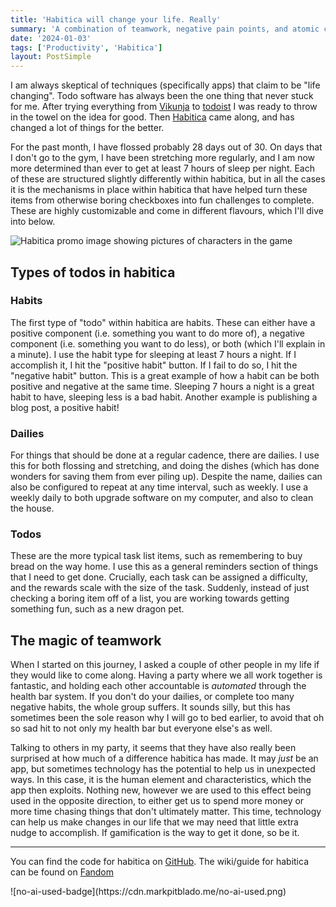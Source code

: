 ```yaml
---
title: 'Habitica will change your life. Really'
summary: 'A combination of teamwork, negative pain points, and atomic components makes Habitica a really great tool to improve many aspects of your life.'
date: '2024-01-03'
tags: ['Productivity', 'Habitica']
layout: PostSimple
---
```


I am always skeptical of techniques (specifically apps) that claim to be "life changing". Todo software has always been the one thing that never stuck for me. After trying everything from [Vikunja](https://vikunja.io) to [todoist](https://todoist.com) I was ready to throw in the towel on the idea for good. Then [Habitica](https://habitica.com) came along, and has changed a lot of things for the better.

For the past month, I have flossed probably 28 days out of 30. On days that I don't go to the gym, I have been stretching more regularly, and I am now more determined than ever to get at least 7 hours of sleep per night. Each of these are structured slightly differently within habitica, but in all the cases it is the mechanisms in place within habitica that have helped turn these items from otherwise boring checkboxes into fun challenges to complete. These are highly customizable and come in different flavours, which I'll dive into below.

![Habitica promo image showing pictures of characters in the game](https://cdn.markpitblado.me/habitica-promo-image.png)

## Types of todos in habitica

### Habits

The first type of "todo" within habitica are habits. These can either have a positive component (i.e. something you want to do more of), a negative component (i.e. something you want to do less), or both (which I'll explain in a minute). I use the habit type for sleeping at least 7 hours a night. If I accomplish it, I hit the "positive habit" button. If I fail to do so, I hit the "negative habit" button. This is a great example of how a habit can be both positive and negative at the same time. Sleeping 7 hours a night is a great habit to have, sleeping less is a bad habit. Another example is publishing a blog post, a positive habit!

### Dailies

For things that should be done at a regular cadence, there are dailies. I use this for both flossing and stretching, and doing the dishes (which has done wonders for saving them from ever piling up). Despite the name, dailies can also be configured to repeat at any time interval, such as weekly. I use a weekly daily to both upgrade software on my computer, and also to clean the house.

### Todos

These are the more typical task list items, such as remembering to buy bread on the way home. I use this as a general reminders section of things that I need to get done. Crucially, each task can be assigned a difficulty, and the rewards scale with the size of the task. Suddenly, instead of just checking a boring item off of a list, you are working towards getting something fun, such as a new dragon pet.

## The magic of teamwork

When I started on this journey, I asked a couple of other people in my life if they would like to come along. Having a party where we all work together is fantastic, and holding each other accountable is _automated_ through the health bar system. If you don't do your dailies, or complete too many negative habits, the whole group suffers. It sounds silly, but this has sometimes been the sole reason why I will go to bed earlier, to avoid that oh so sad hit to not only my health bar but everyone else's as well.

Talking to others in my party, it seems that they have also really been surprised at how much of a difference habitica has made. It may _just_ be an app, but sometimes technology has the potential to help us in unexpected ways. In this case, it is the human element and characteristics, which the app then exploits. Nothing new, however we are used to this effect being used in the opposite direction, to either get us to spend more money or more time chasing things that don't ultimately matter. This time, technology can help us make changes in our life that we may need that little extra nudge to accomplish. If gamification is the way to get it done, so be it.

---

You can find the code for habitica on [GitHub](https://github.com/HabitRPG/habitica). The wiki/guide for habitica can be found on [Fandom](https://habitica.fandom.com/wiki/Habitica_Wiki)

<div className="w-32">![no-ai-used-badge](https://cdn.markpitblado.me/no-ai-used.png)</div>
